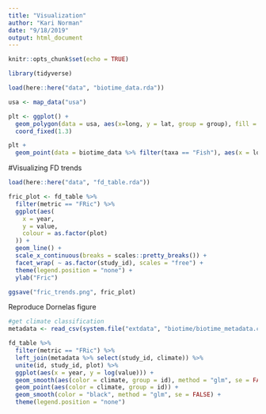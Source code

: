 ```yaml
---
title: "Visualization"
author: "Kari Norman"
date: "9/18/2019"
output: html_document
---
```


```r
knitr::opts_chunk$set(echo = TRUE)
```

```r
library(tidyverse)
```

```r
load(here::here("data", "biotime_data.rda"))
```

```r
usa <- map_data("usa")

plt <- ggplot() +
  geom_polygon(data = usa, aes(x=long, y = lat, group = group), fill = NA, color = "black") +
  coord_fixed(1.3)

plt +
  geom_point(data = biotime_data %>% filter(taxa == "Fish"), aes(x = longitude, y = latitude), color = "black", size = .25)

```

#Visualizing FD trends
```r
load(here::here("data", "fd_table.rda"))

fric_plot <- fd_table %>%
  filter(metric == "FRic") %>%
  ggplot(aes(
    x = year,
    y = value,
    colour = as.factor(plot)
  )) +
  geom_line() +
  scale_x_continuous(breaks = scales::pretty_breaks()) +
  facet_wrap( ~ as.factor(study_id), scales = "free") +
  theme(legend.position = "none") +
  ylab("Fric")

ggsave("fric_trends.png", fric_plot)
```

Reproduce Dornelas figure
```r
#get climate classification
metadata <- read_csv(system.file("extdata", "biotime/biotime_metadata.csv", package = "biodivTS"))

fd_table %>%
  filter(metric == "FRic") %>%
  left_join(metadata %>% select(study_id, climate)) %>%
  unite(id, study_id, plot) %>%
  ggplot(aes(x = year, y = log(value))) +
  geom_smooth(aes(color = climate, group = id), method = "glm", se = FALSE) +
  geom_point(aes(color = climate, group = id)) +
  geom_smooth(color = "black", method = "glm", se = FALSE) +
  theme(legend.position = "none") 
```
